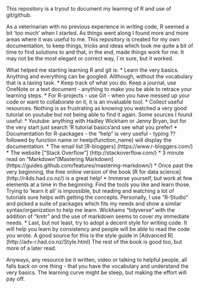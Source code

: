 This repository is a tryout to document my learning of R and use of git/github. 

As a veterinarian with no previous experience in writing code, R seemed a bit 'too much' when I started. As things went along I found more and more areas where it was useful to me.  This repository is created for my own documentation, to  keep things, tricks and ideas which took me quite a bit of time to find solutions to and that, in the end, made things work for me. It may not be the most elegant or correct way, I´m sure, but it worked.   

What helped me starting learning R and git is:
* Learn the very basics. Anything and everything can be googled. Allthough, without the vocabulary that is a taxing task.
* Keep track of what you do. Keep a journal, use OneNote or a text document - anything to make you be able to retrace your learning steps.
* For R-projects - use Git - when you have messed up your code or want to collaborate on it, it is an invaluable tool.
* Collect useful resources. Nothing is as frustrating as knowing you watched a very good tutorial on youtube but not being able to find it again. Some sources I found useful:
  * Youtube: anything with Hadley Wickham or Jenny Bryan, but for the very start just search 'R tutorial basics'and see what you prefer!
  * Documentation for R-packages - the "help" is very useful - typing ?? followed by function name or heelp(function_name) will display the documentation.
  * The email list [R-bloggers] (https://www.r-bloggers.com/) 
  * The website ["Stack Overflow"] (http://stackoverflow.com/)
  * 3 minute read on "Markdown"[Mastering Markdown] (https://guides.github.com/features/mastering-markdown/)
  * Once past the very beginning, the free online version of the book [R for data science] (http://r4ds.had.co.nz/) is a great help!
* Immerse yourself, but work at few elements at a time in the beginning. Find the tools you like and learn those. Trying to 'learn it all' is impossible, but reading and watching a lot of tutorials sure helps with getting the concepts. Personally, I use "R-Studio" and picked a suite of packages which fits my needs and show a similar syntax/organization to help me learn. Wickhams "tidyverse" with the addition of "knitr" and the use of markdown seems to cover my immediate needs.
* Last, but not least, try to adopt a decent style for writing code. It will help you learn by consistency and people will be able to read the code you wrote. A good source for this is the style guide in [Advanced R] (http://adv-r.had.co.nz/Style.html) The rest of the book is good too, but more of a later read.

Anyways, any resource be it written, video or talking to helpful people, all falls back on one thing - that you have the vocabulary and understand the very basics. The learning curve might be steep, but making the effort will pay off. 
